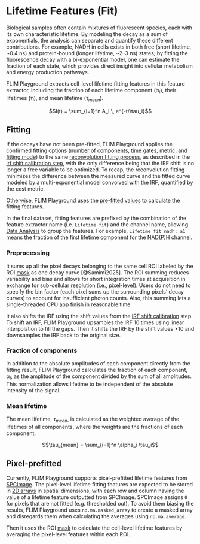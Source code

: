 # Lifetime Features (Fit) {#sec-lifetime-fit}

Biological samples often contain mixtures of fluorescent species, each with its own characteristic lifetime. By modeling the decay as a sum of exponentials, the analysis can separate and quantify these different contributions. For example, NADH in cells exists in both free (short lifetime, ~0.4 ns) and protein-bound (longer lifetime, ~2–3 ns) states; by fitting the fluorescence decay with a bi-exponential model, one can estimate the fraction of each state, which provides direct insight into cellular metabolism and energy production pathways. 

FLIM Playground extracts cell-level lifetime fitting features in this feature extractor, including the fraction of each lifetime component ($\alpha_i$), their lifetimes ($\tau_i$), and mean lifetime ($\tau_{mean}$). 

$$I(t) = \sum_{i=1}^n A_i \, e^{-t/\tau_i}$$

## Fitting 

If the decays have not been pre-fitted, FLIM Playground applies the confirmed fitting options ([number of components](numerical_feature_extraction.qmd#number-of-components), [time gates](numerical_feature_extraction.qmd#time-gates), [metric](numerical_feature_extraction.qmd#metric), and [fitting mode](numerical_feature_extraction.qmd#fitting-mode)) to the same [reconvolution fitting process](numerical_feature_extraction.qmd#reconvolution-fitting), as described in the [irf shift calibration step](numerical_feature_extraction.qmd#fit-calibration), with the only difference being that the IRF shift is no longer a free variable to be optimized. To recap, the reconvolution fitting minimizes the difference between the measured curve and the fitted curve modeled by a multi-exponential model convolved with the IRF, quantified by the cost metric. 

[Otherwise](#pixel-prefitted), FLIM Playground uses the [pre-fitted values](data_extraction.qmd#spcimage-t1) to calculate the fitting features. 

In the final dataset, fitting features are prefixed by the combination of the feature extractor name (i.e. `Lifetime fit`) and the channel name, allowing [Data Analysis](#sec-data-analysis) to group the features. For example, `Lifetime fit_nadh: a1` means the fraction of the first lifetime component for the NAD(P)H channel. 

### Preprocessing 

It sums up all the pixel decays belonging to the same cell ROI labeled by the ROI [mask](data_extraction.qmd#mask) as one decay curve [@Samimi2025]. The ROI summing reduces variability and bias and allows for short integration times at acquisition in exchange for sub-cellular resolution (i.e., pixel-level). Users do not need to specify the bin factor (each pixel sums up the surrounding pixels' decay curves) to account for insufficient photon counts. Also, this summing lets a single-threaded CPU app finish in reasonable time

It also shifts the IRF using the shift values from the [IRF shift calibration](numerical_feature_extraction.qmd#fit-calibration) step. To shift an IRF, FLIM Playground upsamples the IRF 10 times using linear interpolation to fill the gaps. Then it shifts the IRF by the shift values $\times 10$ and downsamples the IRF back to the original size. 

### Fraction of components

In addition to the absolute amplitudes of each component directly from the fitting result, FLIM Playground calculates the fraction of each component, $\alpha_i$, as the amplitude of the component divided by the sum of all amplitudes. This normalization allows lifetime to be independent of the absolute intensity of the signal. 

### Mean lifetime

The mean lifetime, $\tau_{mean}$, is calculated as the weighted average of the lifetimes of all components, where the weights are the fractions of each component. 

$$\tau_{mean} = \sum_{i=1}^n \alpha_i \tau_i$$

## Pixel-prefitted
Currently, FLIM Playground supports pixel-prefitted lifetime features from [SPCImage](https://www.becker-hickl.com/products/spcimage/). The pixel-level lifetime fitting features are expected to be stored in [2D arrays](data_extraction.qmd#spcimage-t1) in spatial dimensions, with each row and column having the value of a lifetime feature outputted from SPCImage. SPCImage assigns `0` for pixels that are not fitted (e.g. thresholded out). To avoid them biasing the results, FLIM Playground uses `np.ma.masked_array` to create a masked array and disregards them when calculating the averages using `np.ma.average`.  

Then it uses the ROI [mask](data_extraction.qmd#mask) to calculate the cell-level lifetime features by averaging the pixel-level features within each ROI. 
